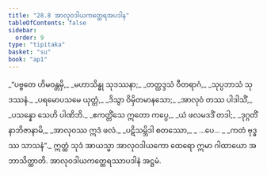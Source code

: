```yaml
---
title: "28.8 အာလုဝဒါယကတ္ထေရအပဒါန"
tableOfContents: false
sidebar:
  order: 9
type: "tipitaka"
basket: "su"
book: "ap1"
---
```



<DynamicBreadcrumb />

<Division number="31" book="ap1">

<Paragraph number="3267" type="verses" book="ap1">
_“ပဗ္ဗတေ ဟိမဝန္တမှိ,_  
_မဟာသိန္ဓု သုဒဿနာ;_  
_တတ္ထဒ္ဒသံ ဝီတရာဂံ,_  
_သုပ္ပဘာသံ သုဒဿနံ._  

</Paragraph>

</Division>
<Division number="32" book="ap1">

<Paragraph number="3268" type="verses" book="ap1">
_ပရမောပသမေ ယုတ္တံ,_  
_ဒိသွာ ဝိမှိတမာနသော;_  
_အာလုဝံ တဿ ပါဒါသိံ,_  
_ပသန္နော သေဟိ ပါဏိဘိ._  

</Paragraph>

</Division>
<Division number="33" book="ap1">

<Paragraph number="3269" type="verses" book="ap1">
_ဧကတ္တိံသေ ဣတော ကပ္ပေ,_  
_ယံ ဖလမဒဒိံ တဒါ;_  
_ဒုဂ္ဂတိံ နာဘိဇာနာမိ,_  
_အာလုဝဿ ဣဒံ ဖလံ._  

</Paragraph>

</Division>
<Division number="34" book="ap1">

<Paragraph number="3270" type="verses" book="ap1">
_ပဋိသမ္ဘိဒါ စတဿော,_  
_ …ပေ… _  
_ကတံ ဗုဒ္ဓဿ သာသနံ”._  

</Paragraph>

<Paragraph number="3271" book="ap1">
ဣတ္ထံ သုဒံ အာယသ္မာ အာလုဝဒါယကော ထေရော ဣမာ ဂါထာယော အဘာသိတ္ထာတိ.

</Paragraph>
</Division>

<Paragraph number="3272" type="center" book="ap1">
အာလုဝဒါယကတ္ထေရဿာပဒါနံ အဋ္ဌမံ.
</Paragraph>